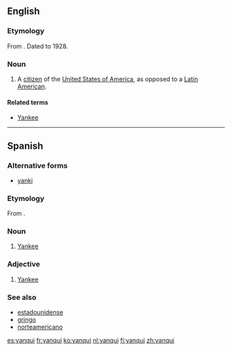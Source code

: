 ==English==

===Etymology===
From {{etyl|es|en}}. Dated to 1928.

===Noun===
{{en-noun}}

# {{context|sometimes|derogatory|lang=en}} A [[citizen]] of the [[United States of America]], as opposed to a [[Latin America]]n.

====Related terms====
* [[Yankee]]

----

==Spanish==

===Alternative forms===
* [[yanki]]

===Etymology===
From {{etyl|en|es}} {{m|en|Yankee}}.

===Noun===
{{es-noun|mf}}
# [[Yankee]] {{gloss|native or inhabitant of the USA}}

===Adjective===
{{es-adj}}
# [[Yankee]]

===See also===
* [[estadounidense]]
* [[gringo]]
* [[norteamericano]]

[[es:yanqui]]
[[fr:yanqui]]
[[ko:yanqui]]
[[nl:yanqui]]
[[fi:yanqui]]
[[zh:yanqui]]